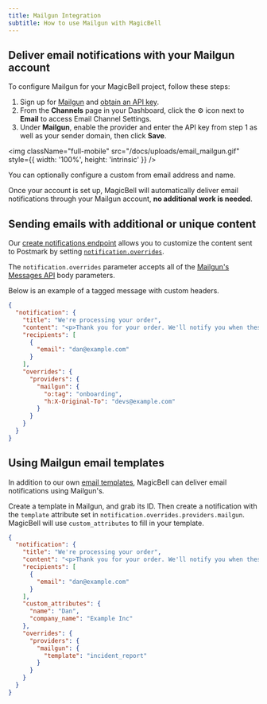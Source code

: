 ```yaml
---
title: Mailgun Integration
subtitle: How to use Mailgun with MagicBell
---
```


## Deliver email notifications with your Mailgun account

To configure Mailgun for your MagicBell project, follow these steps:

1. Sign up for [Mailgun](https://signup.mailgun.com/new/signup) and [obtain an API key](https://help.mailgun.com/hc/en-us/articles/203380100-Where-can-I-find-my-API-key-and-SMTP-credentials-).
1. From the **Channels** page in your Dashboard, click the ⚙ icon next to **Email** to access Email Channel Settings.
1. Under **Mailgun**, enable the provider and enter the API key from step 1 as well as your sender domain, then click **Save**.

<img
  className="full-mobile"
  src="/docs/uploads/email_mailgun.gif"
  style={{ width: '100%', height: 'intrinsic' }}
/>

<Note>You can optionally configure a custom from email address and name.</Note>

Once your account is set up, MagicBell will automatically deliver email notifications through your Mailgun account, **no
additional work is needed**.

## Sending emails with additional or unique content

Our [create notifications endpoint](/docs/rest-api/reference#create-notification)
allows you to customize the content sent to Postmark by setting
[`notification.overrides`](/docs/overrides).

The `notification.overrides` parameter accepts all of the [Mailgun's Messages API](https://documentation.mailgun.com/en/latest/api-sending.html#sending)
body parameters.

Below is an example of a tagged message with custom headers.

```json
{
  "notification": {
    "title": "We're processing your order",
    "content": "<p>Thank you for your order. We'll notify you when these items are ready.</p>",
    "recipients": [
      {
        "email": "dan@example.com"
      }
    ],
    "overrides": {
      "providers": {
        "mailgun": {
          "o:tag": "onboarding",
          "h:X-Original-To": "devs@example.com"
        }
      }
    }
  }
}
```

## Using Mailgun email templates

In addition to our own [email templates](/docs/templates), MagicBell can deliver email notifications using Mailgun's.

Create a template in Mailgun, and grab its ID. Then create a notification with the `template` attribute set in
`notification.overrides.providers.mailgun`. MagicBell will use `custom_attributes` to fill in your template.

```json
{
  "notification": {
    "title": "We're processing your order",
    "content": "<p>Thank you for your order. We'll notify you when these items are ready.</p>",
    "recipients": [
      {
        "email": "dan@example.com"
      }
    ],
    "custom_attributes": {
      "name": "Dan",
      "company_name": "Example Inc"
    },
    "overrides": {
      "providers": {
        "mailgun": {
          "template": "incident_report"
        }
      }
    }
  }
}
```
